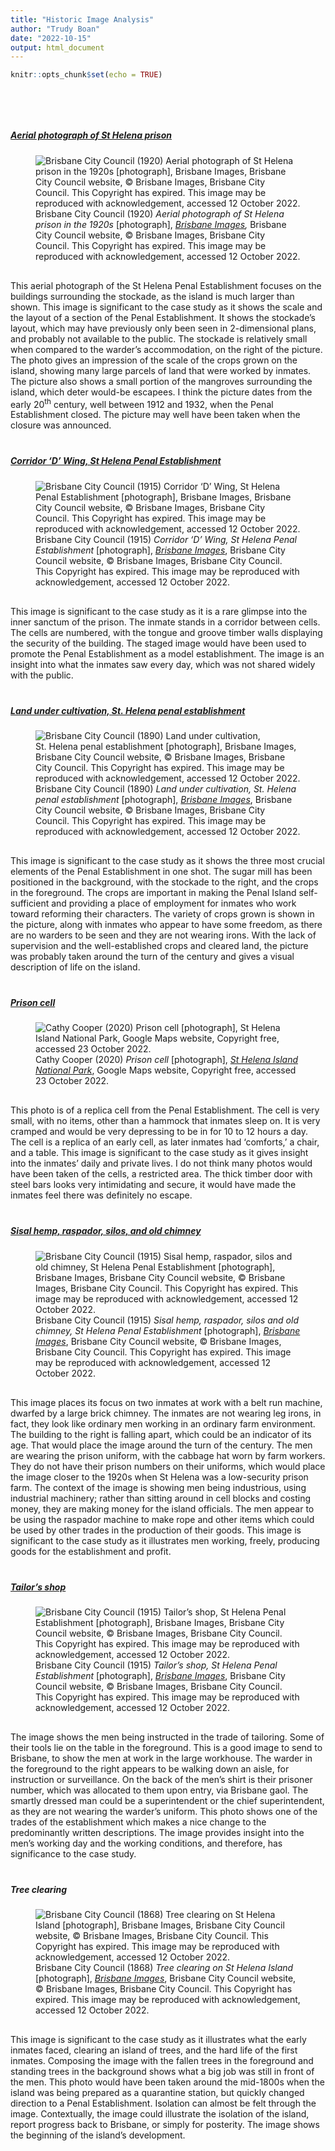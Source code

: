 ```yaml
---
title: "Historic Image Analysis"
author: "Trudy Boan"
date: "2022-10-15"
output: html_document
---
```


::: {style="margin-bottom:80px;"}
```r
knitr::opts_chunk$set(echo = TRUE)
```
:::

##### [*Aerial photograph of St Helena prison*]{.underline}

::: {style="margin-bottom:10px;"}
:::

![Brisbane City Council (1920) *Aerial photograph of St Helena prison in the 1920s* [photograph], [*Brisbane Images*](https://library-brisbane.ent.sirsidynix.net.au/client/en_AU/search/asset/23184/0)*,* Brisbane City Council website, © Brisbane Images, Brisbane City Council. This Copyright has expired. This image may be reproduced with acknowledgement, accessed 12 October 2022.](https://library-brisbane.ent.sirsidynix.net.au/client/en_AU/search/asset/23184/0){alt="Brisbane City Council (1920) Aerial photograph of St Helena prison in the 1920s [photograph], Brisbane Images, Brisbane City Council website, © Brisbane Images, Brisbane City Council. This Copyright has expired. This image may be reproduced with acknowledgement, accessed 12 October 2022."}

::: {style="margin-bottom:30px;"}
:::

This aerial photograph of the St Helena Penal Establishment focuses on the buildings surrounding the stockade, as the island is much larger than shown. This image is significant to the case study as it shows the scale and the layout of a section of the Penal Establishment. It shows the stockade's layout, which may have previously only been seen in 2-dimensional plans, and probably not available to the public. The stockade is relatively small when compared to the warder's accommodation, on the right of the picture. The photo gives an impression of the scale of the crops grown on the island, showing many large parcels of land that were worked by inmates. The picture also shows a small portion of the mangroves surrounding the island, which deter would-be escapees. I think the picture dates from the early 20^th^ century, well between 1912 and 1932, when the Penal Establishment closed. The picture may well have been taken when the closure was announced.

::: {style="margin-bottom:40px;"}
:::

##### [*Corridor 'D' Wing, St Helena Penal Establishment*]{.underline}

![Brisbane City Council (1915) *Corridor 'D' Wing, St Helena Penal Establishment* [photograph], [*Brisbane Images*](https://library-brisbane.ent.sirsidynix.net.au/client/en_AU/search/asset/23182/0), Brisbane City Council website, © Brisbane Images, Brisbane City Council. This Copyright has expired. This image may be reproduced with acknowledgement, accessed 12 October 2022.](https://library-brisbane.ent.sirsidynix.net.au/client/en_AU/search/asset/23182/0)

::: {style="margin-bottom:30px;"}
:::

This image is significant to the case study as it is a rare glimpse into the inner sanctum of the prison. The inmate stands in a corridor between cells. The cells are numbered, with the tongue and groove timber walls displaying the security of the building. The staged image would have been used to promote the Penal Establishment as a model establishment. The image is an insight into what the inmates saw every day, which was not shared widely with the public.

::: {style="margin-bottom:40px;"}
:::

##### [*Land under cultivation, St. Helena penal establishment*]{.underline}

![Brisbane City Council (1890) *Land under cultivation, St. Helena penal establishment* [photograph], [*Brisbane Images*](https://library-brisbane.ent.sirsidynix.net.au/client/en_AU/search/asset/23407/0), Brisbane City Council website, © Brisbane Images, Brisbane City Council. This Copyright has expired. This image may be reproduced with acknowledgement, accessed 12 October 2022.](https://library-brisbane.ent.sirsidynix.net.au/client/en_AU/search/asset/23407/0)

::: {style="margin-bottom:30px;"}
:::

This image is significant to the case study as it shows the three most crucial elements of the Penal Establishment in one shot. The sugar mill has been positioned in the background, with the stockade to the right, and the crops in the foreground. The crops are important in making the Penal Island self-sufficient and providing a place of employment for inmates who work toward reforming their characters. The variety of crops grown is shown in the picture, along with inmates who appear to have some freedom, as there are no warders to be seen and they are not wearing irons. With the lack of supervision and the well-established crops and cleared land, the picture was probably taken around the turn of the century and gives a visual description of life on the island.

::: {style="margin-bottom:40px;"}
:::

##### [*Prison cell*]{.underline}

![Cathy Cooper (2020) *Prison cell* [photograph], [*St Helena Island National Park*](https://www.google.com/maps/uv?pb=!1s0x6b93dfbbe18c8ef5%3A0x29c9140524331d61!3m1!7e164!15sCgIgAQ&hl=en&viewerState=ga&imagekey=!1e10!2sAF1QipOjxYz9FzSt2YTDv3aYUnhtDeYoYqC_hVA5gm0), Google Maps website, Copyright free, accessed 23 October 2022.](images/Prison%20cell.png)

::: {style="margin-bottom:30px;"}
:::

This photo is of a replica cell from the Penal Establishment. The cell is very small, with no items, other than a hammock that inmates sleep on. It is very cramped and would be very depressing to be in for 10 to 12 hours a day. The cell is a replica of an early cell, as later inmates had 'comforts,' a chair, and a table. This image is significant to the case study as it gives insight into the inmates' daily and private lives. I do not think many photos would have been taken of the cells, a restricted area. The thick timber door with steel bars looks very intimidating and secure, it would have made the inmates feel there was definitely no escape.

::: {style="margin-bottom:40px;"}
:::

##### [*Sisal hemp, raspador, silos, and old chimney*]{.underline}

![Brisbane City Council (1915) *Sisal hemp, raspador, silos and old chimney, St Helena Penal Establishment* [photograph], [*Brisbane Images*](https://library-brisbane.ent.sirsidynix.net.au/client/en_AU/search/asset/23150/0), Brisbane City Council website, © Brisbane Images, Brisbane City Council. This Copyright has expired. This image may be reproduced with acknowledgement, accessed 12 October 2022.](https://library-brisbane.ent.sirsidynix.net.au/client/en_AU/search/asset/23150/0)

::: {style="margin-bottom:30px;"}
:::

This image places its focus on two inmates at work with a belt run machine, dwarfed by a large brick chimney. The inmates are not wearing leg irons, in fact, they look like ordinary men working in an ordinary farm environment. The building to the right is falling apart, which could be an indicator of its age. That would place the image around the turn of the century. The men are wearing the prison uniform, with the cabbage hat worn by farm workers. They do not have their prison numbers on their uniforms, which would place the image closer to the 1920s when St Helena was a low-security prison farm. The context of the image is showing men being industrious, using industrial machinery; rather than sitting around in cell blocks and costing money, they are making money for the island officials. The men appear to be using the raspador machine to make rope and other items which could be used by other trades in the production of their goods. This image is significant to the case study as it illustrates men working, freely, producing goods for the establishment and profit.

::: {style="margin-bottom:40px;"}
:::

##### [*Tailor's shop*]{.underline}

![Brisbane City Council (1915) *Tailor's shop, St Helena Penal Establishment* [photograph], [*Brisbane Images*](https://library-brisbane.ent.sirsidynix.net.au/client/en_AU/search/asset/23139/0), Brisbane City Council website, © Brisbane Images, Brisbane City Council. This Copyright has expired. This image may be reproduced with acknowledgement, accessed 12 October 2022.](https://library-brisbane.ent.sirsidynix.net.au/client/en_AU/search/asset/23139/0)

::: {style="margin-bottom:30px;"}
:::

The image shows the men being instructed in the trade of tailoring. Some of their tools lie on the table in the foreground. This is a good image to send to Brisbane, to show the men at work in the large workhouse. The warder in the foreground to the right appears to be walking down an aisle, for instruction or surveillance. On the back of the men's shirt is their prisoner number, which was allocated to them upon entry, via Brisbane gaol. The smartly dressed man could be a superintendent or the chief superintendent, as they are not wearing the warder's uniform. This photo shows one of the trades of the establishment which makes a nice change to the predominantly written descriptions. The image provides insight into the men's working day and the working conditions, and therefore, has significance to the case study.

::: {style="margin-bottom:40px;"}
:::

##### Tree clearing

![Brisbane City Council (1868) *Tree clearing on St Helena Island* [photograph], [*Brisbane Images*](https://library-brisbane.ent.sirsidynix.net.au/client/en_AU/search/asset/23385/0), Brisbane City Council website, © Brisbane Images, Brisbane City Council. This Copyright has expired. This image may be reproduced with acknowledgement, accessed 12 October 2022.](https://library-brisbane.ent.sirsidynix.net.au/client/en_AU/search/asset/23385/0)

::: {style="margin-bottom:30px;"}
:::

This image is significant to the case study as it illustrates what the early inmates faced, clearing an island of trees, and the hard life of the first inmates. Composing the image with the fallen trees in the foreground and standing trees in the background shows what a big job was still in front of the men. This photo would have been taken around the mid-1800s when the island was being prepared as a quarantine station, but quickly changed direction to a Penal Establishment. Isolation can almost be felt through the image. Contextually, the image could illustrate the isolation of the island, report progress back to Brisbane, or simply for posterity. The image shows the beginning of the island's development.
